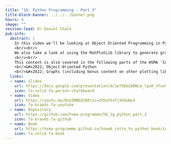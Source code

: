 ```yaml
---
title: "1G: Python Programming - Part 3"
title-block-banner: ../../../banner.png
hours: 6
image: ""
session-lead: Dr Daniel Chalk
pub-info:
  abstract: |
    In this video we'll be looking at Object Oriented Programming in Python.
    <br/><br/>
    We also take a look at using the MatPlotLib library to generate graphs.
    <br/><br/>
    This content is also covered in the following parts of the HSMA 'Intro to Python' book:
    <br/>&#x2022; Object-Oriented Python
    <br/>&#x2022; Graphs (including bonus content on other plotting libraries)
  links:
  - name: Slides
    url: https://docs.google.com/presentation/d/1e7ObbZmRNcm_lqxR_tFvwV78YV2SzBGSwWRweGiezYg/edit?usp=sharing
    icon: fa-solid fa-person-chalkboard
  - name: Video
    url: https://youtu.be/RvU3MBEd280?si=2h5aY5zFjXU9uNy4
    icon: fa-brands fa-youtube
  - name: Repository
    url: https://github.com/hsma-programme/h6_1g_python_part_3
    icon: fa-brands fa-github
  - name: Book
    url: https://hsma-programme.github.io/hsma6_intro_to_python_book/intro_to_python.html
    icon: fa-solid fa-book
---
```

